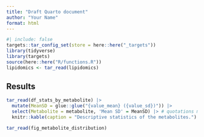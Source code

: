 ```yaml
---
title: "Draft Quarto document"
author: "Your Name"
format: html
---
```


```r
#| include: false
targets::tar_config_set(store = here::here("_targets"))
library(tidyverse)
library(targets)
source(here::here("R/functions.R"))
lipidomics <- tar_read(lipidomics)
```

## Results

```r
tar_read(df_stats_by_metabolite) |> 
  mutate(MeanSD = glue::glue("{value_mean} ({value_sd})")) |> 
  select(Metabolite = metabolite, 'Mean SD' = MeanSD) |> # quotations might have to be ``, but '' and "" might also work.
  knitr::kable(caption = "Descriptive statistics of the metabolites.")
```

```r
tar_read(fig_metabolite_distribution)
```
